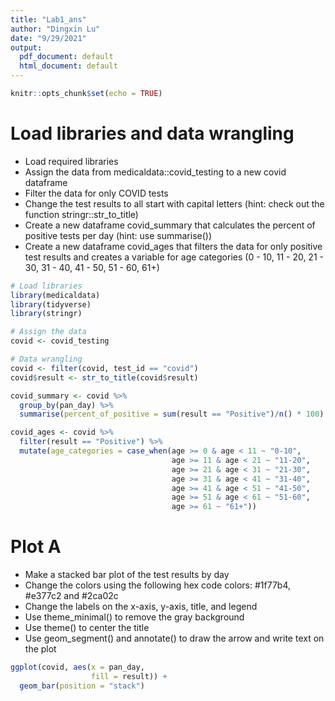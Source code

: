 ```yaml
---
title: "Lab1_ans"
author: "Dingxin Lu"
date: "9/29/2021"
output:
  pdf_document: default
  html_document: default
---
```


```r
knitr::opts_chunk$set(echo = TRUE)
```

# Load libraries and data wrangling

* Load required libraries
* Assign the data from medicaldata::covid_testing to a new covid dataframe
* Filter the data for only COVID tests
* Change the test results to all start with capital letters (hint: check out the function stringr::str_to_title)
* Create a new dataframe covid_summary that calculates the percent of positive tests per day (hint: use summarise())
* Create a new dataframe covid_ages that filters the data for only positive test results and creates a variable for age categories (0 - 10, 11 - 20, 21 - 30, 31 - 40, 41 - 50, 51 - 60, 61+)

```r
# Load libraries
library(medicaldata)
library(tidyverse)
library(stringr)

# Assign the data
covid <- covid_testing

# Data wrangling
covid <- filter(covid, test_id == "covid")
covid$result <- str_to_title(covid$result)

covid_summary <- covid %>%
  group_by(pan_day) %>%
  summarise(percent_of_positive = sum(result == "Positive")/n() * 100)

covid_ages <- covid %>%
  filter(result == "Positive") %>%
  mutate(age_categories = case_when(age >= 0 & age < 11 ~ "0-10",
                                    age >= 11 & age < 21 ~ "11-20",
                                    age >= 21 & age < 31 ~ "21-30",
                                    age >= 31 & age < 41 ~ "31-40",
                                    age >= 41 & age < 51 ~ "41-50",
                                    age >= 51 & age < 61 ~ "51-60",
                                    age >= 61 ~ "61+"))
```

# Plot A

* Make a stacked bar plot of the test results by day
* Change the colors using the following hex code colors: #1f77b4, #e377c2 and #2ca02c
* Change the labels on the x-axis, y-axis, title, and legend
* Use theme_minimal() to remove the gray background
* Use theme() to center the title
* Use geom_segment() and annotate() to draw the arrow and write text on the plot

```r
ggplot(covid, aes(x = pan_day,
                  fill = result)) +
  geom_bar(position = "stack")
```